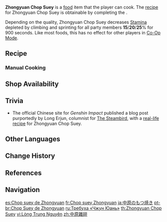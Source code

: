 {{Food Infobox
|id              = 108072
|name            = Zhongyuan Chop Suey
|description     = A seasoned and cooked meat dish.
|desc_suspicious = Even if the dish was extremely delicious, it surely doesn't look the part. Even the most popular stalls would have trouble selling this.
|desc_basic      = Though it contains animal organ meat and bits and scraps of other things, the strong-flavored seasonings have masked the stench of the meat. Many have had this dish for the entirety of their lives without knowing "chop suey" is not actually a swear word in the local language.
|desc_delicious  = The authentic "Liyue taste" of this aromatic dish makes it a comfort food for golden-agers that may bring a tear to their eyes.
|type            = Adventurer's Dishes
|effectType      = Stamina Reduction
|effect          = Decreases all party members' climbing and sprinting Stamina consumption by (var1)% for 900s.
|eff_att1        = Stamina
|eff_att2        = Climbing Stamina
|eff_att3        = Sprinting Stamina
|eff_suspicious1 = 15
|eff_basic1      = 20
|eff_delicious1  = 25
|quality         = 3
|recipe          = Complete [[Old Tastes Die Hard]]
|source1         = {{Sold By|Delicious Zhongyuan Chop Suey}}
|region          = Liyue
}}
'''Zhongyuan Chop Suey''' is a [[food]] item that the player can cook. The [[recipe]] for Zhongyuan Chop Suey is obtainable by completing the {{Quest|Old Tastes Die Hard}}.

Depending on the quality, Zhongyuan Chop Suey decreases [[Stamina]] depleted by climbing and sprinting for all party members '''15'''/'''20'''/'''25'''% for 900 seconds. Like most foods, this has no effect for other players in [[Co-Op Mode]].

==Recipe==
{{Recipe
|type = Cooking
|Raw Meat = 3
|Fish = 3
|Flour = 3
|Salt = 2
|sort = Raw Meat;Fish;Flour;Salt
}}

===Manual Cooking===
{{Manual Cooking}}

==Shop Availability==
{{Shop Availability|Delicious Zhongyuan Chop Suey}}

==Trivia==
* The official Chinese site for ''Genshin Impact'' published a blog post purportedly by Long Erjun, columnist for [[The Steambird]], with a [https://ys.mihoyo.com/main/news/detail/11237 real-life recipe] for Zhongyuan Chop Suey.

==Other Languages==
{{Other Languages
|en      = Zhongyuan Chop Suey
|zhs     = 中原杂碎
|zhs_rm  = Zhōngyuán Zásuì
|zht     = 中原雜碎
|zht_rm  = Zhōngyuán Zásuì
|zh_tl   = Zhongyuan Chop Suey
|ja      = 中原のもつ焼き
|ja_rm   = Nakahara no Motsuyaki<ref>{{Ref/NPC|Su Er'niang|note=Idle Quote, Japanese Voice-Over}}</ref>
|ja_tl   = Zhongyuan Grilled Entrails
|ko      = 중원 내장꼬치
|ko_rm   = Jungwon Naejangkkochi
|ko_tl   = Zhongyuan Entrails Skewer
|es      = Chop suey de Zhongyuan
|es_tl   = Zhongyuan Chop Suey
|fr      = Chop suey Zhongyuan
|fr_tl   = Zhongyuan Chop Suey
|ru      = Требуха «Чжун Юань»
|ru_tl   = "Zhongyuan" {{w|Offal}}
|th      = Zhongyuan Chop Suey
|vi      = Lòng Trung Nguyên
|vi_tl   = Zhongyuan Offal
|de      = Eingelegtes Allerlei
|de_tl   = All Sorts of Pickled Food
|id      = Zhongyuan Chop Suey
|pt      = Chop Suey de Zhongyuan
|pt_tl   = Zhongyuan Chop Suey
|tr      = Zhongyuan Usulü Sakatat Şiş
|tr_tl   = Zhongyuan Style Offal Skewer
|it      = Chop suey di Zhongyuan
|it_tl   = Zhongyuan's Chop Suey
}}

==Change History==
{{Change History|1.0}}

==References==
{{Reflist}}

==Navigation==
{{Food Navbox}}

[[es:Chop suey de Zhongyuan]]
[[fr:Chop suey Zhongyuan]]
[[ja:中原のもつ焼き]]
[[pt-br:Chop Suey de Zhongyuan]]
[[ru:Требуха «Чжун Юань»]]
[[th:Zhongyuan Chop Suey]]
[[vi:Lòng Trung Nguyên]]
[[zh:中原雜碎]]